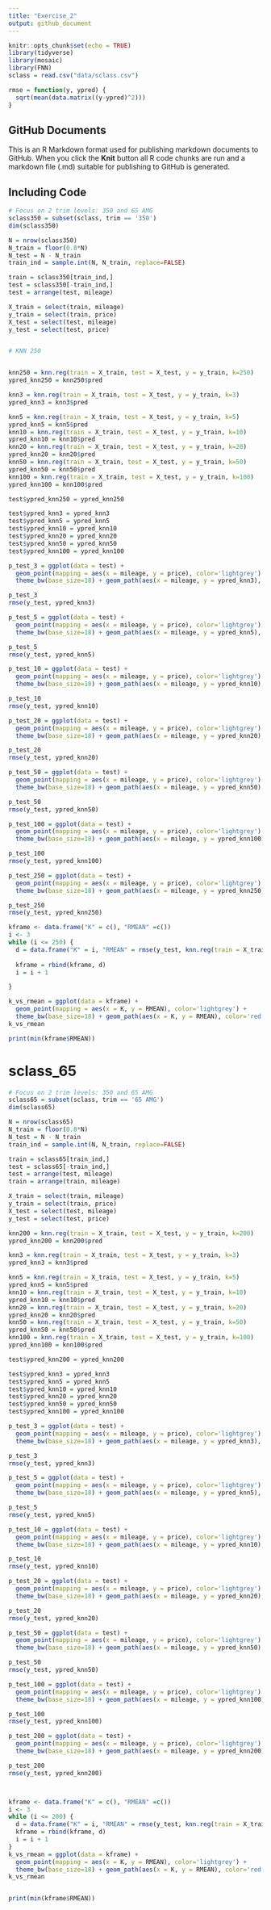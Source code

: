 ```yaml
---
title: "Exercise_2"
output: github_document
---
```


```r
knitr::opts_chunk$set(echo = TRUE)
library(tidyverse)
library(mosaic)
library(FNN)
sclass = read.csv("data/sclass.csv")

rmse = function(y, ypred) {
  sqrt(mean(data.matrix((y-ypred)^2)))
}
```

## GitHub Documents

This is an R Markdown format used for publishing markdown documents to GitHub. When you click the **Knit** button all R code chunks are run and a markdown file (.md) suitable for publishing to GitHub is generated.

## Including Code


```r
# Focus on 2 trim levels: 350 and 65 AMG
sclass350 = subset(sclass, trim == '350')
dim(sclass350)

N = nrow(sclass350)
N_train = floor(0.8*N)
N_test = N - N_train
train_ind = sample.int(N, N_train, replace=FALSE)

train = sclass350[train_ind,]
test = sclass350[-train_ind,]
test = arrange(test, mileage)

X_train = select(train, mileage)
y_train = select(train, price)
X_test = select(test, mileage)
y_test = select(test, price)


# KNN 250


knn250 = knn.reg(train = X_train, test = X_test, y = y_train, k=250)
ypred_knn250 = knn250$pred

knn3 = knn.reg(train = X_train, test = X_test, y = y_train, k=3)
ypred_knn3 = knn3$pred

knn5 = knn.reg(train = X_train, test = X_test, y = y_train, k=5)
ypred_knn5 = knn5$pred
knn10 = knn.reg(train = X_train, test = X_test, y = y_train, k=10)
ypred_knn10 = knn10$pred
knn20 = knn.reg(train = X_train, test = X_test, y = y_train, k=20)
ypred_knn20 = knn20$pred
knn50 = knn.reg(train = X_train, test = X_test, y = y_train, k=50)
ypred_knn50 = knn50$pred
knn100 = knn.reg(train = X_train, test = X_test, y = y_train, k=100)
ypred_knn100 = knn100$pred

test$ypred_knn250 = ypred_knn250

test$ypred_knn3 = ypred_knn3
test$ypred_knn5 = ypred_knn5
test$ypred_knn10 = ypred_knn10
test$ypred_knn20 = ypred_knn20
test$ypred_knn50 = ypred_knn50
test$ypred_knn100 = ypred_knn100

p_test_3 = ggplot(data = test) + 
  geom_point(mapping = aes(x = mileage, y = price), color='lightgrey') + 
  theme_bw(base_size=18) + geom_path(aes(x = mileage, y = ypred_knn3), color='red')

p_test_3
rmse(y_test, ypred_knn3)

p_test_5 = ggplot(data = test) + 
  geom_point(mapping = aes(x = mileage, y = price), color='lightgrey') + 
  theme_bw(base_size=18) + geom_path(aes(x = mileage, y = ypred_knn5), color='red')

p_test_5
rmse(y_test, ypred_knn5)

p_test_10 = ggplot(data = test) + 
  geom_point(mapping = aes(x = mileage, y = price), color='lightgrey') + 
  theme_bw(base_size=18) + geom_path(aes(x = mileage, y = ypred_knn10), color='red')

p_test_10
rmse(y_test, ypred_knn10)

p_test_20 = ggplot(data = test) + 
  geom_point(mapping = aes(x = mileage, y = price), color='lightgrey') + 
  theme_bw(base_size=18) + geom_path(aes(x = mileage, y = ypred_knn20), color='red')

p_test_20
rmse(y_test, ypred_knn20)

p_test_50 = ggplot(data = test) + 
  geom_point(mapping = aes(x = mileage, y = price), color='lightgrey') + 
  theme_bw(base_size=18) + geom_path(aes(x = mileage, y = ypred_knn50), color='red')

p_test_50
rmse(y_test, ypred_knn50)

p_test_100 = ggplot(data = test) + 
  geom_point(mapping = aes(x = mileage, y = price), color='lightgrey') + 
  theme_bw(base_size=18) + geom_path(aes(x = mileage, y = ypred_knn100), color='red')

p_test_100
rmse(y_test, ypred_knn100)

p_test_250 = ggplot(data = test) + 
  geom_point(mapping = aes(x = mileage, y = price), color='lightgrey') + 
  theme_bw(base_size=18) + geom_path(aes(x = mileage, y = ypred_knn250), color='red')

p_test_250
rmse(y_test, ypred_knn250)

kframe <- data.frame("K" = c(), "RMEAN" =c())
i <- 3
while (i <= 250) {
  d = data.frame("K" = i, "RMEAN" = rmse(y_test, knn.reg(train = X_train, test = X_test, y = y_train, k=i)$pred))
  
  kframe = rbind(kframe, d)
  i = i + 1

}

k_vs_rmean = ggplot(data = kframe) + 
  geom_point(mapping = aes(x = K, y = RMEAN), color='lightgrey') + 
  theme_bw(base_size=18) + geom_path(aes(x = K, y = RMEAN), color='red')
k_vs_rmean

print(min(kframe$RMEAN))

```

# sclass_65


```r
# Focus on 2 trim levels: 350 and 65 AMG
sclass65 = subset(sclass, trim == '65 AMG')
dim(sclass65)

N = nrow(sclass65)
N_train = floor(0.8*N)
N_test = N - N_train
train_ind = sample.int(N, N_train, replace=FALSE)

train = sclass65[train_ind,]
test = sclass65[-train_ind,]
test = arrange(test, mileage)
train = arrange(train, mileage)

X_train = select(train, mileage)
y_train = select(train, price)
X_test = select(test, mileage)
y_test = select(test, price)

knn200 = knn.reg(train = X_train, test = X_test, y = y_train, k=200)
ypred_knn200 = knn200$pred

knn3 = knn.reg(train = X_train, test = X_test, y = y_train, k=3)
ypred_knn3 = knn3$pred

knn5 = knn.reg(train = X_train, test = X_test, y = y_train, k=5)
ypred_knn5 = knn5$pred
knn10 = knn.reg(train = X_train, test = X_test, y = y_train, k=10)
ypred_knn10 = knn10$pred
knn20 = knn.reg(train = X_train, test = X_test, y = y_train, k=20)
ypred_knn20 = knn20$pred
knn50 = knn.reg(train = X_train, test = X_test, y = y_train, k=50)
ypred_knn50 = knn50$pred
knn100 = knn.reg(train = X_train, test = X_test, y = y_train, k=100)
ypred_knn100 = knn100$pred

test$ypred_knn200 = ypred_knn200

test$ypred_knn3 = ypred_knn3
test$ypred_knn5 = ypred_knn5
test$ypred_knn10 = ypred_knn10
test$ypred_knn20 = ypred_knn20
test$ypred_knn50 = ypred_knn50
test$ypred_knn100 = ypred_knn100

p_test_3 = ggplot(data = test) + 
  geom_point(mapping = aes(x = mileage, y = price), color='lightgrey') + 
  theme_bw(base_size=18) + geom_path(aes(x = mileage, y = ypred_knn3), color='red')

p_test_3
rmse(y_test, ypred_knn3)

p_test_5 = ggplot(data = test) + 
  geom_point(mapping = aes(x = mileage, y = price), color='lightgrey') + 
  theme_bw(base_size=18) + geom_path(aes(x = mileage, y = ypred_knn5), color='red')

p_test_5
rmse(y_test, ypred_knn5)

p_test_10 = ggplot(data = test) + 
  geom_point(mapping = aes(x = mileage, y = price), color='lightgrey') + 
  theme_bw(base_size=18) + geom_path(aes(x = mileage, y = ypred_knn10), color='red')

p_test_10
rmse(y_test, ypred_knn10)

p_test_20 = ggplot(data = test) + 
  geom_point(mapping = aes(x = mileage, y = price), color='lightgrey') + 
  theme_bw(base_size=18) + geom_path(aes(x = mileage, y = ypred_knn20), color='red')

p_test_20
rmse(y_test, ypred_knn20)

p_test_50 = ggplot(data = test) + 
  geom_point(mapping = aes(x = mileage, y = price), color='lightgrey') + 
  theme_bw(base_size=18) + geom_path(aes(x = mileage, y = ypred_knn50), color='red')

p_test_50
rmse(y_test, ypred_knn50)

p_test_100 = ggplot(data = test) + 
  geom_point(mapping = aes(x = mileage, y = price), color='lightgrey') + 
  theme_bw(base_size=18) + geom_path(aes(x = mileage, y = ypred_knn100), color='red')

p_test_100
rmse(y_test, ypred_knn100)

p_test_200 = ggplot(data = test) + 
  geom_point(mapping = aes(x = mileage, y = price), color='lightgrey') + 
  theme_bw(base_size=18) + geom_path(aes(x = mileage, y = ypred_knn200), color='red')

p_test_200
rmse(y_test, ypred_knn200)



kframe <- data.frame("K" = c(), "RMEAN" =c())
i <- 3
while (i <= 200) {
  d = data.frame("K" = i, "RMEAN" = rmse(y_test, knn.reg(train = X_train, test = X_test, y = y_train, k=i)$pred))
  kframe = rbind(kframe, d)
  i = i + 1
}
k_vs_rmean = ggplot(data = kframe) + 
  geom_point(mapping = aes(x = K, y = RMEAN), color='lightgrey') + 
  theme_bw(base_size=18) + geom_path(aes(x = K, y = RMEAN), color='red')
k_vs_rmean


print(min(kframe$RMEAN))
```


